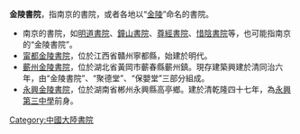 '''金陵書院'''，指南京的書院，或者各地以“[[金陵|金陵]]”命名的書院。

*南京的書院，如[[明道書院|明道書院]]、[[鐘山書院|鐘山書院]]、[[尊經書院|尊經書院]]、[[惜陰書院|惜陰書院]]等，也可能指南京的“金陵書院”。
*[[甯都金陵書院|甯都金陵書院]]，位於江西省贛州寧都縣，始建於明代。
*[[蘄州金陵書院|蘄州金陵書院]]，位於湖北省黃岡市蘄春縣蘄州鎮。現存建築興建於清同治六年，由“金陵書院”、“聚德堂”、“保嬰堂”三部分組成。
*[[永興金陵書院|永興金陵書院]]，位於湖南省郴州永興縣高亭鄉。建於清乾隆四十七年，為[https://web.archive.org/web/20101201043317/http://www.hnyxsz.com/ 永興第三中學]前身。

{{Disambiguation|Jin金|CAT=四字書院消歧義}}
[[Category:中國大陸書院|Category:中國大陸書院]]